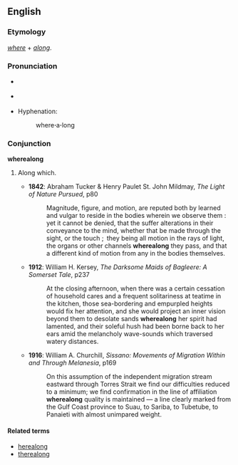 ==English==

===Etymology===
''[[where]]'' + ''[[along]]''.

===Pronunciation===
* {{a|RP}} {{IPA|/ˌʍɛː.əˈlɒŋ/}}
* {{a|US}} {{IPA|/ˌʍɛɻ.əˈlɔŋ/}}
* Hyphenation:
*: where'''·'''a'''·'''long

===Conjunction===
'''wherealong'''

# {{rare}} Along which.
#* '''1842''': Abraham Tucker & Henry Paulet St. John Mildmay, ''The Light of Nature Pursued'', p80
#*: Magnitude, figure, and motion, are reputed both by learned and vulgar to reside in the bodies wherein we observe them : yet it cannot be denied, that the suffer alterations in their conveyance to the mind, whether that be made through the sight, or the touch ; they being all motion in the rays of light, the organs or other channels '''wherealong''' they pass, and that a different kind of motion from any in the bodies themselves.
#* '''1912''': William H. Kersey, ''The Darksome Maids of Bagleere: A Somerset Tale'', p237
#*: At the closing afternoon, when there was a certain cessation of household cares and a frequent solitariness at teatime in the kitchen, those sea-bordering and empurpled heights would fix her attention, and she would project an inner vision beyond them to desolate sands '''wherealong''' her spirit had lamented, and their soleful hush had been borne back to her ears amid the melancholy wave-sounds which traversed watery distances.
#* '''1916''': William A. Churchill, ''Sissano: Movements of Migration Within and Through Melanesia'', p169
#*: On this assumption of the independent migration stream eastward through Torres Strait we find our difficulties reduced to a minimum; we find confirmation in the line of affiliation '''wherealong''' quality is maintained — a line clearly marked from the Gulf Coast province to Suau, to Sariba, to Tubetube, to Panaieti with almost unimpared weight.

====Related terms====
* [[herealong]]
* [[therealong]]